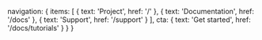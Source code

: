   navigation: {
    items: [
      {
        text: 'Project',
        href: '/'
      },
      {
        text: 'Documentation',
        href: '/docs'
      },
      {
        text: 'Support',
        href: '/support'
      }
    ],
    cta: {
      text: 'Get started',
      href: '/docs/tutorials'
    }
  }
}
